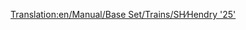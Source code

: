 [[Translation:en/Manual/Base Set/Trains/SH∕Hendry '25']]
{{en/Manual/Base Set/Trains/Trains|Cost=£17,578 ($35,156)
|Speed=128 kph (80 mph)
|Weight=72 t
|Power=1,250 hp (932 kW)
|Annual=£1,447 ($2,894)
|Designed=1962
|Lifespan=18
|Capacity=N/A
|Description=No description has been written for this train yet. If you know something about this train, feel free to edit this page and add it!
|Real-life=[http://en.wikipedia.org/wiki/British_Rail_Class_25 British Rail Class 25]
}}